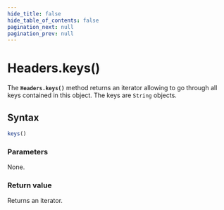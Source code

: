 ```yaml
---
hide_title: false
hide_table_of_contents: false
pagination_next: null
pagination_prev: null
---
```

# Headers.keys()

The **`Headers.keys()`** method returns an iterator allowing to go through all keys contained
in this object. The keys are `String` objects.

## Syntax

```js
keys()
```

### Parameters

None.

### Return value

Returns an iterator.
